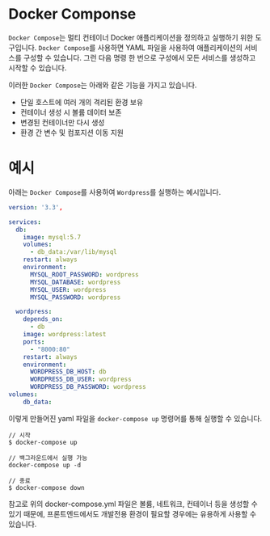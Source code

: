 # Docker Componse

`Docker Compose`는 멀티 컨테이너 Docker 애플리케이션을 정의하고 실행하기 위한 도구입니다. `Docker Compose`를 사용하면 YAML 파일을 사용하여 애플리케이션의 서비스를 구성할 수 있습니다. 그런 다음 명령 한 번으로 구성에서 모든 서비스를 생성하고 시작할 수 있습니다.

이러한 `Docker Compose`는 아래와 같은 기능을 가지고 있습니다.

- 단일 호스트에 여러 개의 격리된 환경 보유
- 컨테이너 생성 시 볼륨 데이터 보존
- 변경된 컨테이너만 다시 생성
- 환경 간 변수 및 컴포지션 이동 지원

# 예시

아래는 `Docker Compose`를 사용하여 `Wordpress`를 실행하는 예시입니다.

```yaml
version: '3.3',

services:
  db:
    image: mysql:5.7
    volumes:
      - db_data:/var/lib/mysql
    restart: always
    environment:
      MYSQL_ROOT_PASSWORD: wordpress
      MYSQL_DATABASE: wordpress
      MYSQL_USER: wordpress
      MYSQL_PASSWORD: wordpress

  wordpress:
    depends_on:
      - db
    image: wordpress:latest
    ports:
      - "8000:80"
    restart: always
    environment:
      WORDPRESS_DB_HOST: db
      WORDPRESS_DB_USER: wordpress
      WORDPRESS_DB_PASSWORD: wordpress
volumes:
    db_data:
```

이렇게 만들어진 yaml 파일을 `docker-compose up` 명령어를 통해 실행할 수 있습니다.

```shel
// 시작
$ docker-compose up

// 백그라운드에서 실행 가능
docker-compose up -d

// 종료
$ docker-compose down
```

참고로 위의 docker-compose.yml 파일은 볼륨, 네트워크, 컨테이너 등을 생성할 수 있기 때문에, 프론트엔드에서도 개발전용 환경이 필요할 경우에는 유용하게 사용할 수 있습니다.
